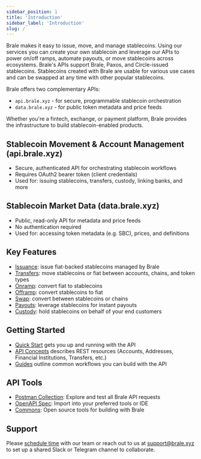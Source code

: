 ```yaml
---
sidebar_position: 1
title: 'Introduction'
sidebar_label: 'Introduction'
slug: /
---
```


<p class="intro-subheading">
  Brale makes it easy to issue, move, and manage stablecoins. Using our services you can create your
  own stablecoin and leverage our APIs to power on/off ramps, automate payouts, or move stablecoins
  across ecosystems. Brale's APIs support Brale, Paxos, and Circle-issued stablecoins. Stablecoins
  created with Brale are usable for various use cases and can be swapped at any time with other
  popular stablecoins.
</p>

Brale offers two complementary APIs:

- `api.brale.xyz` - for secure, programmable stablecoin orchestration
- `data.brale.xyz` - for public token metadata and price feeds

Whether you're a fintech, exchange, or payment platform, Brale provides the infrastructure to build stablecoin-enabled products.

## Stablecoin Movement & Account Management (api.brale.xyz)

- Secure, authenticated API for orchestrating stablecoin workflows
- Requires OAuth2 bearer token (client credentials)
- Used for: issuing stablecoins, transfers, custody, linking banks, and more

## Stablecoin Market Data (data.brale.xyz)

- Public, read-only API for metadata and price feeds
- No authentication required
- Used for: accessing token metadata (e.g. SBC), prices, and definitions

## Key Features

- [Issuance](/guides/stablecoin-issuance): issue fiat-backed stablecoins managed by Brale
- [Transfers](/key-concepts/transfers): move stablecoins or fiat between accounts, chains, and token types
- [Onramp](/guides/fiat-to-stablecoin-onramp): convert fiat to stablecoins
- [Offramp](/guides/stablecoin-to-fiat-offramp): convert stablecoins to fiat
- [Swap](/guides/stablecoin-to-stablecoin-swap): convert between stablecoins or chains
- [Payouts](/guides/stablecoin-payouts): leverage stablecoins for instant payouts
- [Custody](/guides/custody): hold stablecoins on behalf of your end customers

## Getting Started

- [Quick Start](/overview/quick-start) gets you up and running with the API
- [API Concepts](/key-concepts/api-concepts-overview) describes REST resources (Accounts, Addresses, Financial Institutions, Transfers, etc.)
- [Guides](/guides/stablecoin-issuance) outline common workflows you can build with the API

## API Tools

- [Postman Collection](https://www.postman.com/brale-xyz/brale-api/collection/37w2ro3/brale-api-v2-0): Explore and test all Brale API requests
- [OpenAPI Spec](https://github.com/Brale-xyz/commons/blob/main/Resources/api-brale-xyz.yaml): Import into your preferred tools or IDE
- [Commons](https://github.com/Brale-xyz/commons): Open source tools for building with Brale

## Support

Please [schedule time](https://brale.xyz/contact) with our team or reach out to us at
[support@brale.xyz](mailto:support@brale.xyz) to set up a shared Slack or Telegram channel to
collaborate.

